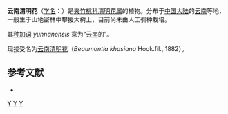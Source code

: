 {{Speciesbox 
| genus = Beaumontia
| species = yunnanensis
| authority = [[蒋英_(植物学家)|Tsiang]] et [[陈伟球|W. C. Chen]], 1973
}}
'''云南清明花'''（[[学名|学名]]：{{lang|la|''Beaumontia yunnanensis''}}）是[[夹竹桃科|夹竹桃科]][[清明花属|清明花属]]的植物。分布于[[中国大陆|中国大陆]]的[[云南|云南]]等地，一般生于山地密林中攀援大树上，目前尚未由人工引种栽培。

其[[种加词|种加词]] ''yunnanensis'' 意为“[[云南|云南]]的”。

现接受名为[[云南清明花|云南清明花]]（''Beaumontia khasiana'' Hook.fil., 1882）。

== 参考文献 ==
<div class="references-small">
* {{cite web| url =http://www.bioinfo.cn/db05/KmzwSpecies.php?action=view&id=30513| title =云南清明花| work =《中国高等植物数据库全库》| publisher =中国科学院微生物研究所| author =昆明植物研究所| accessdate =2009-02-26| deadurl =yes| archiveurl =https://web.archive.org/web/20160305072837/http://www.bioinfo.cn/db05/KmzwSpecies.php?action=view&id=30513| archivedate =2016-03-05}}
</div>
{{Taxonbar}}

[[Category:清明花属|Y]]
[[Category:云南植物|Y]]
[[Category:1973年描述的植物|Y]]